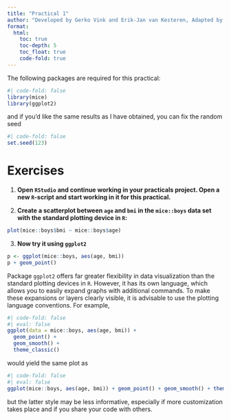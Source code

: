 ```yaml
---
title: "Practical 1"
author: "Developed by Gerko Vink and Erik-Jan van Kesteren, Adapted by Duco Veen"
format: 
  html:
    toc: true
    toc-depth: 5
    toc_float: true
    code-fold: true
---
```


The following packages are required for this practical:

```r
#| code-fold: false
library(mice)
library(ggplot2)
```

and if you'd like the same results as I have obtained, you can fix the random seed

```r
#| code-fold: false
set.seed(123)
```

# Exercises

1. **Open `RStudio` and continue working in your practicals project. Open a new `R`-script and start working in it for this practical.**


2. **Create a scatterplot between `age` and `bmi` in the `mice::boys` data set with the standard plotting device in `R`:**


```r
plot(mice::boys$bmi ~ mice::boys$age)
```

3. **Now try it using `ggplot2`**


```r
p <- ggplot(mice::boys, aes(age, bmi))
p + geom_point()
```

Package `ggplot2` offers far greater flexibility in data visualization than the standard plotting devices in `R`. However, it has its own language, which allows you to easily expand graphs with additional commands. To make these expansions or layers clearly visible, it is advisable to use the plotting language conventions. For example,

```r
#| code-fold: false
#| eval: false
ggplot(data = mice::boys, aes(age, bmi)) +
  geom_point() + 
  geom_smooth() + 
  theme_classic()
```

would yield the same plot as 

```r
#| code-fold: false
#| eval: false
ggplot(mice::boys, aes(age, bmi)) + geom_point() + geom_smooth() + theme_classic()
```
but the latter style may be less informative, especially if more customization takes place and if you share your code with others. 


<!-- 2. **Now recreate the plot with the following specifications:** -->

<!-- - If `bmi < 18.5` use `color = "light blue"` -->
<!-- - If `bmi > 18.5 & bmi < 25` use `color = "light green"` -->
<!-- - If `bmi > 25 & bmi < 30` use `color = "orange"` -->
<!-- - If `bmi > 30` use `color = "red"` -->

<!-- Hint: it may help to expand the data set with a new variable.  -->

<!-- It may be easier to create a new variable that creates the specified categories. We can use the `cut()` function to do this quickly -->

<!-- ```{r cache=TRUE} -->
<!-- boys2 <-  -->
<!--   boys %>% -->
<!--   mutate(class = cut(bmi, c(0, 18.5, 25, 30, Inf), -->
<!--                     labels = c("underweight", -->
<!--                                "healthy", -->
<!--                                "overweight", -->
<!--                                "obese"))) -->
<!-- ``` -->

<!-- by specifying the boundaries of the intervals. In this case we obtain 4 intervals: `0-18.5`, `18.5-25`, `25-30` and `30-Inf`. We used the `%>%` pipe to work with `bmi` directly. Alternatively, we could have done this without a pipe: -->

<!-- ```{r cache=TRUE} -->
<!-- boys3 <- boys -->
<!-- boys3$class <- cut(boys$bmi, c(0, 18.5, 25, 30, Inf),  -->
<!--                    labels = c("underweight", -->
<!--                               "healthy", -->
<!--                               "overweight", -->
<!--                               "obese")) -->
<!-- ``` -->

<!-- to obtain the same result.  -->

<!-- With the standard plotting device in `R` we can now specify: -->

<!-- ```{r cache=TRUE} -->
<!-- plot(bmi ~ age, subset = class == "underweight", col = "light blue", data = boys2,  -->
<!--      ylim = c(10, 35), xlim = c(0, 25)) -->
<!-- points(bmi ~ age, subset = class == "healthy", col = "light green", data = boys2) -->
<!-- points(bmi ~ age, subset = class == "overweight", col = "orange", data = boys2) -->
<!-- points(bmi ~ age, subset = class == "obese", col = "red", data = boys2) -->
<!-- ``` -->

<!-- and with `ggplot2` we can call -->

<!-- ```{r cache=TRUE} -->
<!-- boys2 %>% -->
<!--   ggplot() + -->
<!--   geom_point(aes(age, bmi, col = class)) -->
<!-- ``` -->

<!-- Although the different classifications have different colours, the colours are not conform the specifications of this exercise. We can manually override this: -->

<!-- ```{r cache=TRUE} -->
<!-- boys2 %>% -->
<!--   ggplot() + -->
<!--   geom_point(aes(age, bmi, col = class)) + -->
<!--   scale_color_manual(values = c("light blue", "light green", "orange", "red")) -->
<!-- ``` -->

<!-- Because there are missing values, `ggplot2` displays a warning message. If we would like to not consider the missing values when plotting, we can simply exclude the `NA`s by using a `filter()`: -->

<!-- ```{r cache=TRUE} -->
<!-- boys2 %>%  -->
<!--   filter(!is.na(class)) %>% -->
<!--   ggplot() + -->
<!--   geom_point(aes(age, bmi, col = class)) + -->
<!--   scale_color_manual(values = c("light blue", "light green", "orange", "red")) -->
<!-- ``` -->

<!-- Specifying a filter on the feature `class` is sufficient: age has no missings and the missings in `class` directly correspond to missing values on `bmi`. Filtering on `bmi` would therefore yield an identical plot. -->

<!-- --- -->

<!-- 3. **Create a histogram for `age` in the `boys` data set** -->

<!-- With the standard plotting device in `R`: -->

<!-- ```{r cache=TRUE} -->
<!-- boys %$% -->
<!--   hist(age, breaks = 50) -->
<!-- ``` -->

<!-- The `breaks = 50` overrides the default breaks between the bars. By default the plot would be -->

<!-- ```{r cache=TRUE} -->
<!-- boys %$% -->
<!--   hist(age) -->
<!-- ``` -->
<!-- Using a pipe is a nice approach for this plot because it inherits the names of the objects we aim to plot. Without the pipe we might need to adjust the main title for the histogram: -->

<!-- ```{r cache=TRUE} -->
<!-- hist(boys$age, breaks = 50) -->
<!-- ``` -->

<!-- With `ggplot2`: -->

<!-- ```{r cache=TRUE} -->
<!-- boys %>% -->
<!--   ggplot() +  -->
<!--   geom_histogram(aes(age), binwidth = .4) -->
<!-- ``` -->

<!-- Please note that the plots from `geom_histogram()` and `hist` use different calculations for the bars (bins) and hence may look slightly different. -->

<!-- --- -->

<!-- 4. **Create a bar chart for `reg` in the boys data set** -->
<!-- With a standard plotting device in `R`: -->

<!-- ```{r cache=TRUE} -->
<!-- boys %$% -->
<!--   table(reg) %>% -->
<!--   barplot() -->
<!-- ``` -->

<!-- With `ggplot2`: -->

<!-- ```{r cache=TRUE} -->
<!-- boys %>% -->
<!--   ggplot() +  -->
<!--   geom_bar(aes(reg)) -->
<!-- ``` -->

<!-- Note that `geom_bar` by default plots the `NA`'s, while `barplot()` omits the `NA`'s without warning. If we would not like to plot the `NA`s, then a simple `filter()` (see exercise 2) on the `boys` data is efficient.  -->

<!-- --- -->

<!-- 5. **Create a box plot for `hgt` with different boxes for `reg` in the `boys` data set** -->
<!-- With a standard plotting device in `R`: -->

<!-- ```{r cache=TRUE} -->
<!-- boys %$% -->
<!--   boxplot(hgt ~ reg) -->
<!-- ``` -->

<!-- With `ggplot2`: -->

<!-- ```{r cache=TRUE} -->
<!-- boys %>% -->
<!--   ggplot(aes(reg, hgt)) + -->
<!--   geom_boxplot() -->
<!-- ``` -->

<!-- --- -->

<!-- 6. **Create a density plot for `age` with different curves for boys from the `city` and boys from rural areas (`!city`).** -->
<!-- With a standard plotting device in `R`: -->

<!-- ```{r cache=TRUE} -->
<!-- d1 <- boys %>% -->
<!--   subset(reg == "city") %$% -->
<!--   density(age) -->
<!-- d2 <- boys %>% -->
<!--   subset(reg != "city") %$%  -->
<!--   density(age) -->

<!-- plot(d1, col = "red", ylim = c(0, .08))  -->
<!-- lines(d2, col = "blue")  -->

<!-- ``` -->

<!-- The above plot can also be generated without pipes, but results in an *ugly* main title. You may edit the title via the `main` argument in the `plot()` function. -->

<!-- ```{r cache=TRUE} -->
<!-- plot(density(boys$age[!is.na(boys$reg) & boys$reg == "city"]),  -->
<!--      col = "red",  -->
<!--      ylim = c(0, .08)) -->
<!-- lines(density(boys$age[!is.na(boys$reg) & boys$reg != "city"]),  -->
<!--       col = "blue") -->
<!-- ``` -->

<!-- With `ggplot2` everything looks much nicer: -->

<!-- ```{r cache=TRUE} -->
<!-- boys %>% -->
<!--   mutate(area = ifelse(reg == "city", "city", "rural")) %>% -->
<!--   filter(!is.na(area)) %>% -->
<!--   ggplot(aes(age, fill = area)) + -->
<!--   geom_density(alpha = .3) # some transparency -->
<!-- ``` -->

<!-- --- -->

<!-- 7. **Create a diverging bar chart for `hgt` in the `boys` data set, that displays for every `age` year that year's mean height in deviations from the overall average `hgt`** -->

<!-- Let's not make things too complicated and just focus on `ggplot2`: -->

<!-- ```{r} -->
<!-- boys %>% -->
<!--   mutate(Hgt = hgt - mean(hgt, na.rm = TRUE), -->
<!--          Age = cut(age, 0:22, labels = 0:21)) %>% -->
<!--   group_by(Age) %>% -->
<!--   summarize(Hgt = mean(Hgt, na.rm = TRUE)) %>%  -->
<!--   mutate(Diff = cut(Hgt, c(-Inf, 0, Inf), -->
<!--                     labels = c("Below Average", "Above Average"))) %>% -->
<!--   ggplot(aes(x = Age, y = Hgt, fill = Diff)) +  -->
<!--   geom_bar(stat = "identity") + -->
<!--   coord_flip() -->
<!-- ``` -->

<!-- We can clearly see that the average height in the group is reached just before age 7.  -->

<!-- The `group_by()` and `summarize()` function are advanced `dplyr` functions used to return the `mean()` of deviation `Hgt` for every group in `Age`. For example, if we would like the mean and sd of height `hgt` for every region `reg` in the `boys` data, we could call: -->

<!-- ```{r} -->
<!-- boys %>% -->
<!--   group_by(reg) %>%  -->
<!--   summarize(mean_hgt = mean(hgt, na.rm = TRUE),  -->
<!--             sd_hgt   = sd(hgt, na.rm = TRUE)) -->
<!-- ``` -->

<!-- The `na.rm` argument ensures that the mean and sd of only the observed values in each category are used. -->


<!-- --- -->

<!-- End of Practical -->

<!-- --- -->

<!-- #### Useful References -->

<!-- [The `ggplot2` reference page](https://ggplot2.tidyverse.org/reference/index.html) -->


<!-- --- -->



<!-- End of `Practical x`.  -->

